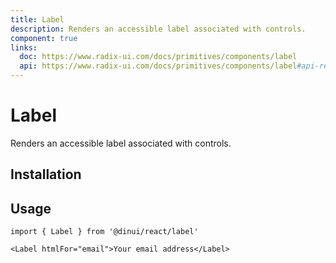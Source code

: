 ```yaml
---
title: Label
description: Renders an accessible label associated with controls.
component: true
links:
  doc: https://www.radix-ui.com/docs/primitives/components/label
  api: https://www.radix-ui.com/docs/primitives/components/label#api-reference
---
```


# Label

Renders an accessible label associated with controls.


<Example path="ui/label-demo" />

## Installation


<ComponentInstallationGuide path="ui/label" />

## Usage

```tsx
import { Label } from '@dinui/react/label'
```

```tsx
<Label htmlFor="email">Your email address</Label>
```
